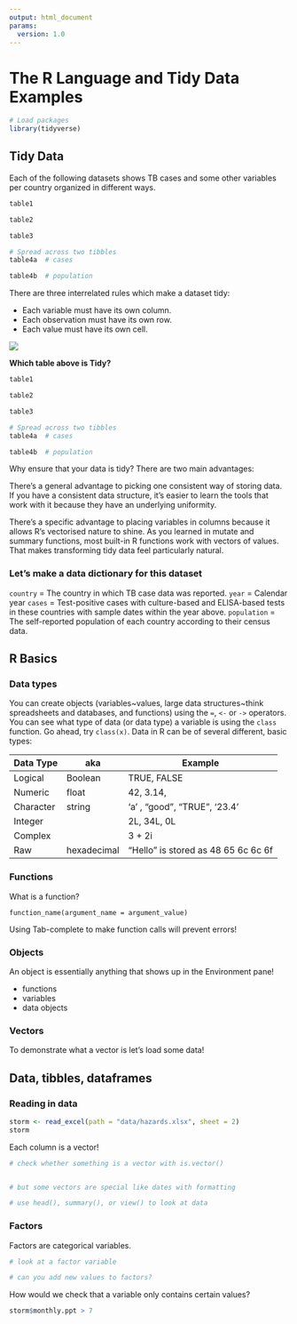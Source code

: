 ```yaml
---
output: html_document
params:
  version: 1.0
---
```


# The R Language and Tidy Data Examples {-}


```r
# Load packages 
library(tidyverse)
```

## Tidy Data

Each of the following datasets shows TB cases and some other variables per country organized in different ways.

```r
table1

table2

table3

# Spread across two tibbles
table4a  # cases

table4b  # population
```

There are three interrelated rules which make a dataset tidy:

-   Each variable must have its own column.
-   Each observation must have its own row.
-   Each value must have its own cell.

![](https://d33wubrfki0l68.cloudfront.net/6f1ddb544fc5c69a2478e444ab8112fb0eea23f8/91adc/images/tidy-1.png)

**Which table above is Tidy?**

```r
table1

table2

table3

# Spread across two tibbles
table4a  # cases

table4b  # population
```

Why ensure that your data is tidy? There are two main advantages:

There’s a general advantage to picking one consistent way of storing data. If you have a consistent data structure, it’s easier to learn the tools that work with it because they have an underlying uniformity.

There’s a specific advantage to placing variables in columns because it allows R’s vectorised nature to shine. As you learned in mutate and summary functions, most built-in R functions work with vectors of values. That makes transforming tidy data feel particularly natural.

### Let's make a data dictionary for this dataset

`country` = The country in which TB case data was reported. `year` = Calendar year `cases` = Test-positive cases with culture-based and ELISA-based tests in these countries with sample dates within the year above. `population` = The self-reported population of each country according to their census data.

## R Basics

### Data types

You can create objects (variables\~values, large data structures\~think spreadsheets and databases, and functions) using the `=`, `<-` or `->` operators. You can see what type of data (or data type) a variable is using the `class` function. Go ahead, try `class(x)`. Data in R can be of several different, basic types:

| Data Type | aka         | Example                             |
|-----------|-------------|-------------------------------------|
| Logical   | Boolean     | TRUE, FALSE                         |
| Numeric   | float       | 42, 3.14,                           |
| Character | string      | 'a' , "good", "TRUE", '23.4'        |
| Integer   |             | 2L, 34L, 0L                         |
| Complex   |             | 3 + 2i                              |
| Raw       | hexadecimal | "Hello" is stored as 48 65 6c 6c 6f |

### Functions

What is a function?

`function_name(argument_name = argument_value)`

Using Tab-complete to make function calls will prevent errors!


### Objects

An object is essentially anything that shows up in the Environment pane!

- functions
- variables
- data objects

### Vectors

To demonstrate what a vector is let's load some data!

## Data, tibbles, dataframes


### Reading in data


```r
storm <- read_excel(path = "data/hazards.xlsx", sheet = 2)
storm
```

Each column is a vector!

```r
# check whether something is a vector with is.vector()


# but some vectors are special like dates with formatting


```



```r
# use head(), summary(), or view() to look at data

```


### Factors

Factors are categorical variables.

```r
# look at a factor variable

# can you add new values to factors? 

```



How would we check that a variable only contains certain values?

```r
storm$monthly.ppt > 7

```


